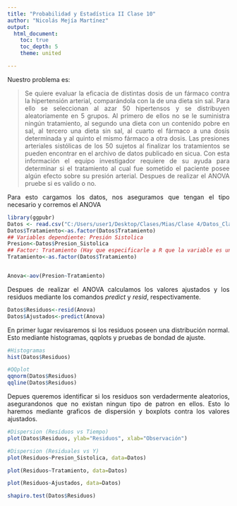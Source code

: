 ---
title: "Probabilidad y Estadística II Clase 10"
author: "Nicolás Mejía Martínez"
output:
  html_document:
    toc: true
    toc_depth: 5
    theme: united

---

<style>
body {
text-align: justify}
</style>


Nuestro problema es: 

> Se quiere evaluar la eficacia de distintas dosis de un fármaco contra la hipertensión arterial, comparándola con la de una dieta sin sal. Para ello se seleccionan al azar 50 hipertensos y se distribuyen aleatoriamente en 5 grupos. Al primero de ellos no se le suministra ningún tratamiento, al segundo una dieta con un contenido pobre en sal, al tercero una dieta sin sal, al cuarto el fármaco a una dosis determinada y al quinto el mismo fármaco a otra dosis. Las presiones arteriales sistólicas de los 50 sujetos al finalizar los tratamientos se pueden encontrar en el archivo de datos publicado en sicua. Con esta información el equipo investigador requiere de su ayuda para determinar si el tratamiento al cual fue sometido el paciente posee algún efecto sobre su presión arterial. Despues de realizar el ANOVA pruebe si es valido o no.

Para esto cargamos los datos, nos aseguramos que tengan el tipo necesario y corremos el ANOVA
```{r}
library(ggpubr) 
Datos <- read.csv("C:/Users/user1/Desktop/Clases/Mias/Clase 4/Datos_Clase4.csv", sep=";")
Datos$Tratamiento<-as.factor(Datos$Tratamiento)
## Variables dependiente: Presión Sistolica
Presion<-Datos$Presion_Sistolica
## Factor: Tratamiento (Hay que especificarle a R que la variable es un factor)
Tratamiento<-as.factor(Datos$Tratamiento)


Anova<-aov(Presion~Tratamiento)

```

Despues de realizar el ANOVA calculamos los valores ajustados y los residuos mediante los comandos $predict$ y $resid$, respectivamente.
```{r}
Datos$Residuos<-resid(Anova)
Datos$Ajustados<-predict(Anova)
```

En primer lugar revisaremos si los residuos poseen una distribución normal. Esto mediante histogramas, qqplots y pruebas de bondad de ajuste.

```{r}
#Histogramas
hist(Datos$Residuos)
```

```{r}
#QQplot
qqnorm(Datos$Residuos)
qqline(Datos$Residuos)

```

Depues queremos identificar si los residuos son verdadermente aleatorios, asegurandonos que no existan ningun tipo de patron en ellos. Esto lo haremos mediante graficos de dispersión y boxplots contra los valores ajustados.
```{r}
#Dispersion (Residuos vs Tiempo)
plot(Datos$Residuos, ylab="Residuos", xlab="Observación")
```

```{r}
#Dispersion (Residuales vs Y)
plot(Residuos~Presion_Sistolica, data=Datos)
```

```{r}
plot(Residuos~Tratamiento, data=Datos)
```
```{r}
plot(Residuos~Ajustados, data=Datos)
```
```{r}
shapiro.test(Datos$Residuos)
```

